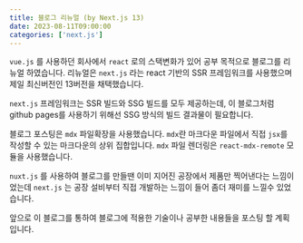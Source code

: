 ```yaml
---
title: 블로그 리뉴얼 (by Next.js 13)
date: 2023-08-11T09:00:00
categories: ['next.js']
---
```


`vue.js` 를 사용하던 회사에서 `react` 로의 스택변화가 있어 공부 목적으로 블로그를 리뉴얼 하였습니다.
리뉴얼은 `next.js` 라는 react 기반의 SSR 프레임워크를 사용했으며 제일 최신버전인 13버전을 채택했습니다.

`next.js` 프레임워크는 SSR 빌드와 SSG 빌드를 모두 제공하는데, 이 블로그처럼 github pages를 사용하기 위해선 SSG 방식의 빌드 결과물이 필요합니다.

블로그 포스팅은 `mdx` 파일확장을 사용했습니다. `mdx`란 마크다운 파일에서 직접 `jsx`를 작성할 수 있는 마크다운의 상위 집합입니다.
`mdx` 파일 렌더링은 `react-mdx-remote` 모듈을 사용했습니다.

`nuxt.js` 를 사용하여 블로그를 만들땐 이미 지어진 공장에서 제품만 찍어낸다는 느낌이었는데
`next.js` 는 공장 설비부터 직접 개발하는 느낌이 들어 좀더 재미를 느낄수 있었습니다.

앞으로 이 블로그를 통하여 블로그에 적용한 기술이나 공부한 내용들을 포스팅 할 계획입니다.
